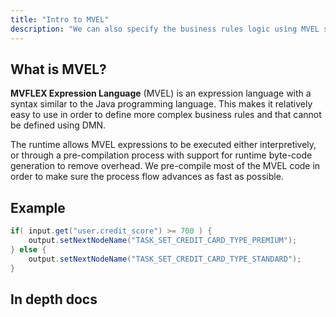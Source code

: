 ```yaml
---
title: "Intro to MVEL"
description: "We can also specify the business rules logic using MVEL scripts. As opposed to DMN, with MVEL you can create complex business rules with multiple parameters and sub-calculations."
---
```


## What is MVEL?

**MVFLEX Expression Language** (MVEL) is an expression language with a syntax similar to the Java programming language. This makes it relatively easy to use in order to define more complex business rules and that cannot be defined using DMN.

The runtime allows MVEL expressions to be executed either interpretively, or through a pre-compilation process with support for runtime byte-code generation to remove overhead. We pre-compile most of the MVEL code in order to make sure the process flow advances as fast as possible.

## Example

```java
if( input.get("user.credit_score") >= 700 ) { 
    output.setNextNodeName("TASK_SET_CREDIT_CARD_TYPE_PREMIUM"); 
} else { 
    output.setNextNodeName("TASK_SET_CREDIT_CARD_TYPE_STANDARD"); 
}
```

## In depth docs

<Card icon="link" title = "MVEL Documentation" href ="http://mvel.documentnode.com"> </Card>